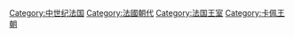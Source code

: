 {{Catnav|頁面分類|總類|人文學科|人类学|文化人类学|家世與傳承|家族|皇室}}
{{Catnav|頁面分類|社会|政治|朝代|法國朝代}}
{{Catnav|頁面分類|历史|各國歷史|法国历史}}
{{Catnav|頁面分類|地理|区域地理|大洲|欧洲|欧洲历史|法国历史}}

{{catmore}}
{{Commonscat|House of Valois}}

[[Category:中世纪法国|Category:中世纪法国]]
[[Category:法國朝代|Category:法國朝代]]
[[Category:法国王室|Category:法国王室]]
[[Category:卡佩王朝|Category:卡佩王朝]]